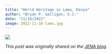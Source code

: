 ```yaml
---
title: "World Heritage in Lamu, Kenya"
author: "Bryan P. Galligan, S.J."
date: "11/16/2022"
image: 2022-11-16-lamu.jpg
---
```


![](2022-11-16-lamu.jpg)

*This post was originally shared on the [JENA blog](https://www.ej.jesuits.africa/lamu-old-town-faces-mounting-pressures-under-climate-change-and-large-scale-infrastructure-development/).*
